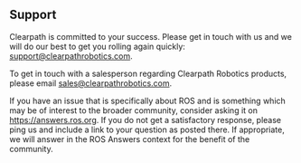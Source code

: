 ## Support

Clearpath is committed to your success.
Please get in touch with us and we will do our best to get you rolling again quickly: <support@clearpathrobotics.com>.

To get in touch with a salesperson regarding Clearpath Robotics products, please email <sales@clearpathrobotics.com>.

If you have an issue that is specifically about ROS and is something which may be of interest to the broader community, consider asking it on <https://answers.ros.org>.
If you do not get a satisfactory response, please ping us and include a link to your question as posted there.
If appropriate, we will answer in the ROS Answers context for the benefit of the community.
